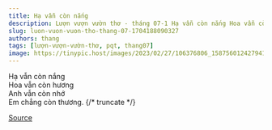 ```yaml
---
title: Hạ vẫn còn nắng
description: Lượn vượn vườn thơ - tháng 07-1 Hạ vẫn còn nắng Hoa vẫn còn hương
slug: luon-vuon-vuon-tho-thang-07-1704188090327
authors: thang
tags: [lượn-vượn-vườn-thơ, pqt, thang07]
image: https://tinypic.host/images/2023/02/27/106376806_158756012427941_3882610308787090433_n.th.jpg
---
```


Hạ vẫn còn nắng\
Hoa vẫn còn hương\
Anh vẫn còn nhớ\
Em chẳng còn thương.
{/* truncate */}


[Source](https://www.facebook.com/ape.poem/posts/pfbid02DQuSGVB1SGy8xRTF93f9S5duk6G2MNK6b2W4ZcRb2E7dEW18P29aRBUecHinNsAXl)
